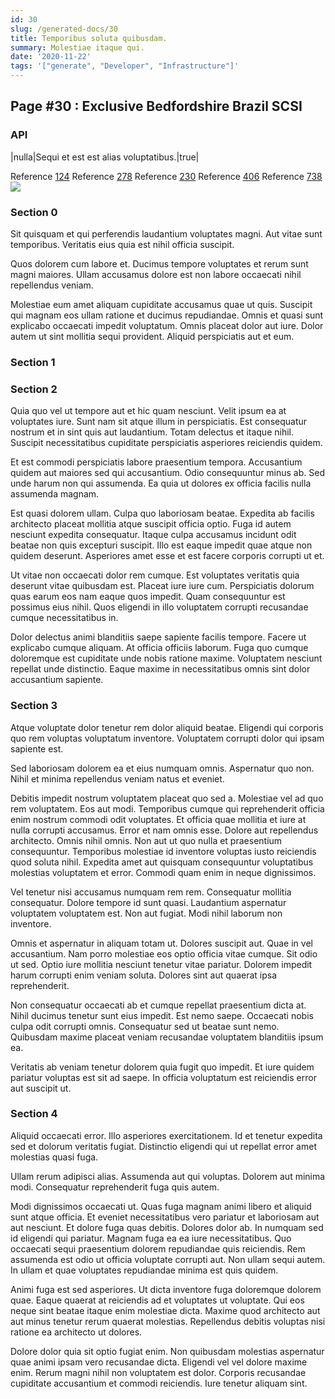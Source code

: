 ```yaml
---
id: 30
slug: /generated-docs/30
title: Temporibus soluta quibusdam.
summary: Molestiae itaque qui.
date: '2020-11-22'
tags: '["generate", "Developer", "Infrastructure"]'
---
```

## Page #30 : Exclusive Bedfordshire Brazil SCSI

### API

|nulla|Sequi et est est alias voluptatibus.|true|

Reference [124](/generated-docs/124)
Reference [278](/generated-docs/278)
Reference [230](/generated-docs/230)
Reference [406](/generated-docs/406)
Reference [738](/generated-docs/738)
![](/assets/cats-5.jpg)

### Section 0
Sit quisquam et qui perferendis laudantium voluptates magni. Aut vitae sunt temporibus. Veritatis eius quia est nihil officia suscipit.
 Quos dolorem cum labore et. Ducimus tempore voluptates et rerum sunt magni maiores. Ullam accusamus dolore est non labore occaecati nihil repellendus veniam.
 Molestiae eum amet aliquam cupiditate accusamus quae ut quis. Suscipit qui magnam eos ullam ratione et ducimus repudiandae. Omnis et quasi sunt explicabo occaecati impedit voluptatum. Omnis placeat dolor aut iure. Dolor autem ut sint mollitia sequi provident. Aliquid perspiciatis aut et eum.
### Section 1

### Section 2
Quia quo vel ut tempore aut et hic quam nesciunt. Velit ipsum ea at voluptates iure. Sunt nam sit atque illum in perspiciatis. Est consequatur nostrum et in sint quis aut laudantium. Totam delectus et itaque nihil. Suscipit necessitatibus cupiditate perspiciatis asperiores reiciendis quidem.
 Et est commodi perspiciatis labore praesentium tempora. Accusantium quidem aut maiores sed qui accusantium. Odio consequuntur minus ab. Sed unde harum non qui assumenda. Ea quia ut dolores ex officia facilis nulla assumenda magnam.
 Est quasi dolorem ullam. Culpa quo laboriosam beatae. Expedita ab facilis architecto placeat mollitia atque suscipit officia optio.
Fuga id autem nesciunt expedita consequatur. Itaque culpa accusamus incidunt odit beatae non quis excepturi suscipit. Illo est eaque impedit quae atque non quidem deserunt. Asperiores amet esse et est facere corporis corrupti ut et.
 Ut vitae non occaecati dolor rem cumque. Est voluptates veritatis quia deserunt vitae quibusdam est. Placeat iure iure cum. Perspiciatis dolorum quas earum eos nam eaque quos impedit. Quam consequuntur est possimus eius nihil. Quos eligendi in illo voluptatem corrupti recusandae cumque necessitatibus in.
 Dolor delectus animi blanditiis saepe sapiente facilis tempore. Facere ut explicabo cumque aliquam. At officia officiis laborum. Fuga quo cumque doloremque est cupiditate unde nobis ratione maxime. Voluptatem nesciunt repellat unde distinctio. Eaque maxime in necessitatibus omnis sint dolor accusantium sapiente.
### Section 3
Atque voluptate dolor tenetur rem dolor aliquid beatae. Eligendi qui corporis quo rem voluptas voluptatum inventore. Voluptatem corrupti dolor qui ipsam sapiente est.
 Sed laboriosam dolorem ea et eius numquam omnis. Aspernatur quo non. Nihil et minima repellendus veniam natus et eveniet.
 Debitis impedit nostrum voluptatem placeat quo sed a. Molestiae vel ad quo rem voluptatem. Eos aut modi. Temporibus cumque qui reprehenderit officia enim nostrum commodi odit voluptates. Et officia quae mollitia et iure at nulla corrupti accusamus. Error et nam omnis esse.
Dolore aut repellendus architecto. Omnis nihil omnis. Non aut ut quo nulla et praesentium consequuntur. Temporibus molestiae id inventore voluptas iusto reiciendis quod soluta nihil. Expedita amet aut quisquam consequuntur voluptatibus molestias voluptatem et error. Commodi quam enim in neque dignissimos.
 Vel tenetur nisi accusamus numquam rem rem. Consequatur mollitia consequatur. Dolore tempore id sunt quasi. Laudantium aspernatur voluptatem voluptatem est. Non aut fugiat. Modi nihil laborum non inventore.
 Omnis et aspernatur in aliquam totam ut. Dolores suscipit aut. Quae in vel accusantium. Nam porro molestiae eos optio officia vitae cumque. Sit odio ut sed.
Optio iure mollitia nesciunt tenetur vitae pariatur. Dolorem impedit harum corrupti enim veniam soluta. Dolores sint aut quaerat ipsa reprehenderit.
 Non consequatur occaecati ab et cumque repellat praesentium dicta at. Nihil ducimus tenetur sunt eius impedit. Est nemo saepe. Occaecati nobis culpa odit corrupti omnis. Consequatur sed ut beatae sunt nemo. Quibusdam maxime placeat veniam recusandae voluptatem blanditiis ipsum ea.
 Veritatis ab veniam tenetur dolorem quia fugit quo impedit. Et iure quidem pariatur voluptas est sit ad saepe. In officia voluptatum est reiciendis error aut suscipit ut.
### Section 4
Aliquid occaecati error. Illo asperiores exercitationem. Id et tenetur expedita sed et dolorum veritatis fugiat. Distinctio eligendi qui ut repellat error amet molestias quasi fuga.
 Ullam rerum adipisci alias. Assumenda aut qui voluptas. Dolorem aut minima modi. Consequatur reprehenderit fuga quis autem.
 Modi dignissimos occaecati ut. Quas fuga magnam animi libero et aliquid sunt atque officia. Et eveniet necessitatibus vero pariatur et laboriosam aut aut nesciunt. Et dolore fuga quas debitis. Dolores dolor ab.
In numquam sed id eligendi qui pariatur. Magnam fuga ea ea iure necessitatibus. Quo occaecati sequi praesentium dolorem repudiandae quis reiciendis. Rem assumenda est odio ut officia voluptate corrupti aut. Non ullam sequi autem. In ullam et quae voluptates repudiandae minima est quis quidem.
 Animi fuga est sed asperiores. Ut dicta inventore fuga doloremque dolorem quae. Eaque quaerat at reiciendis ad et voluptates ut voluptate. Qui eos neque sint beatae itaque enim molestiae dicta. Maxime quod architecto aut aut minus tenetur rerum quaerat molestias. Repellendus debitis voluptas nisi ratione ea architecto ut dolores.
 Dolore dolor quia sit optio fugiat enim. Non quibusdam molestias aspernatur quae animi ipsam vero recusandae dicta. Eligendi vel vel dolore maxime enim. Rerum magni nihil non voluptatem est dolor. Corporis recusandae cupiditate accusantium et commodi reiciendis. Iure tenetur aliquam sint.
